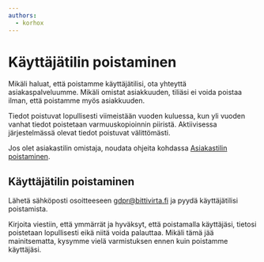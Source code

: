 ```yaml
---
authors:
  - korhox
---
```


# Käyttäjätilin poistaminen

Mikäli haluat, että poistamme käyttäjätilisi, ota yhteyttä asiakaspalveluumme. Mikäli omistat asiakkuuden, tiliäsi ei voida poistaa ilman, että poistamme myös asiakkuuden.

Tiedot poistuvat lopullisesti viimeistään vuoden kuluessa, kun yli vuoden vanhat tiedot poistetaan varmuuskopioinnin piiristä. Aktiivisessa järjestelmässä olevat tiedot poistuvat välittömästi.

Jos olet asiakastilin omistaja, noudata ohjeita kohdassa [Asiakastilin poistaminen](../client/delete-account).


## Käyttäjätilin poistaminen

Lähetä sähköposti osoitteeseen [gdpr@bittivirta.fi](mailto:gdpr@bittivirta.fi) ja pyydä käyttäjätilisi poistamista.

Kirjoita viestiin, että ymmärrät ja hyväksyt, että poistamalla käyttäjäsi, tietosi poistetaan lopullisesti eikä niitä voida palauttaa. Mikäli tämä jää mainitsematta, kysymme vielä varmistuksen ennen kuin poistamme käyttäjäsi.


